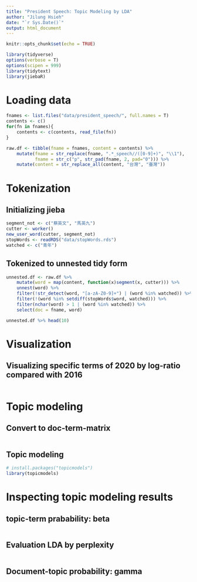 ```yaml
---
title: "President Speech: Topic Modeling by LDA"
author: "Jilung Hsieh"
date: "`r Sys.Date()`"
output: html_document
---
```


```r
knitr::opts_chunk$set(echo = TRUE)
```

```r
library(tidyverse)
options(verbose = T)
options(scipen = 999)
library(tidytext)
library(jiebaR)
```

# Loading data

```r
fnames <- list.files("data/president_speech/", full.names = T)
contents <- c()
for(fn in fnames){
    contents <- c(contents, read_file(fn))
}

raw.df <- tibble(fname = fnames, content = contents) %>%
    mutate(fname = str_replace(fname, ".*_speech//([0-9]+)", "\\1"),
           fname = str_c("p", str_pad(fname, 2, pad="0"))) %>%
    mutate(content = str_replace_all(content, "台灣", "臺灣"))
```

# Tokenization

## Initializing jieba

```r
segment_not <- c("蔡英文", "馬英九")
cutter <- worker()
new_user_word(cutter, segment_not)
stopWords <- readRDS("data/stopWords.rds")
watched <- c("青年")
```

## Tokenized to unnested tidy form

```r
unnested.df <- raw.df %>% 
    mutate(word = map(content, function(x)segment(x, cutter))) %>%
    unnest(word) %>%
    filter(!str_detect(word, "[a-zA-Z0-9]+") | (word %in% watched)) %>%
    filter(!(word %in% setdiff(stopWords$word, watched))) %>%
    filter(nchar(word) > 1 | (word %in% watched)) %>%
    select(doc = fname, word)
```

```r
unnested.df %>% head(10)
```

# Visualization

## Visualizing specific terms of 2020 by log-ratio compared with 2016

```r

```

# Topic modeling

## Convert to doc-term-matrix

```r

```

## Topic modeling

```r
# install.packages("topicmodels")
library(topicmodels)

```

# Inspecting topic modeling results

## topic-term prabability: beta

```r

```

## Evaluation LDA by perplexity

```r

```

## Document-topic probability: gamma

```r

```
